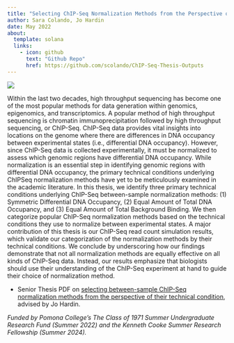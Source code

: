 ```yaml
---
title: "Selecting ChIP-Seq Normalization Methods from the Perspective of their Technical Conditions"
author: Sara Colando, Jo Hardin
date: May 2022
about:
  template: solana
  links:
    - icon: github
      text: "Github Repo"
      href: https://github.com/scolando/ChIP-Seq-Thesis-Outputs
---
```


![](featured.png)

Within the last two decades, high throughput sequencing has become one of the most popular methods for data generation within genomics, epigenomics, and transcriptomics. A popular method of high throughput sequencing is chromatin immunoprecipitation followed by high throughput sequencing, or ChIP-Seq. ChIP-Seq data provides vital insights into locations on the genome where there are differences in DNA occupancy between experimental states (i.e., differential DNA occupancy). However, since ChIP-Seq data is collected experimentally, it must be normalized to assess which genomic regions have differential DNA occupancy. While normalization is an essential step in identifying genomic regions with differential DNA occupancy, the primary technical conditions underlying ChIPSeq normalization methods have yet to be meticulously examined in the academic literature. In this thesis, we identify three primary technical conditions underlying ChIP-Seq between-sample normalization methods: (1) Symmetric Differential DNA Occupancy, (2) Equal Amount of Total DNA Occupancy, and (3) Equal Amount of Total Background Binding. We then categorize popular ChIP-Seq normalization methods based on the technical conditions they use to normalize between experimental states. A major contribution of this thesis is our ChIP-Seq read count simulation results, which validate our categorization of the normalization methods by their technical conditions. We conclude by underscoring how our findings demonstrate that not all normalization methods are equally effective on all kinds of ChIP-Seq data. Instead, our results emphasize that biologists should use their understanding of the ChIP-Seq experiment at hand to guide their choice of normalization method.

-   Senior Thesis PDF on <a href="Colando_MATH191_Thesis_Final_Draft.pdf" target = "_blank">selecting between-sample ChIP-Seq normalization methods from the perspective of their technical condition</a>, advised by Jo Hardin.

*Funded by Pomona College's The Class of 1971 Summer Undergraduate Research Fund (Summer 2022) and the Kenneth Cooke Summer Research Fellowship (Summer 2024).*
